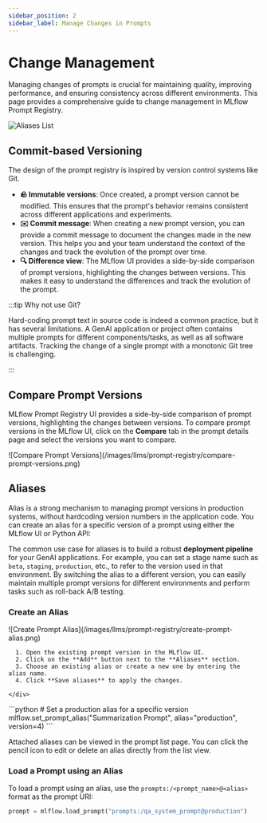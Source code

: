 ```yaml
---
sidebar_position: 2
sidebar_label: Manage Changes in Prompts
---
```




# Change Management

Managing changes of prompts is crucial for maintaining quality, improving performance, and ensuring consistency across different environments. This page provides a comprehensive guide to change management in MLflow Prompt Registry.

![Aliases List](/images/llms/prompt-registry/prompt-aliases-list.png)


## Commit-based Versioning

The design of the prompt registry is inspired by version control systems like Git.

* **🪨 Immutable versions**: Once created, a prompt version cannot be modified. This ensures that the prompt's behavior remains consistent across different applications and experiments.
* **✉️ Commit message**:  When creating a new prompt version, you can provide a commit message to document the changes made in the new version. This helps you and your team understand the context of the changes and track the evolution of the prompt over time.
* **🔍 Difference view**: The MLflow UI provides a side-by-side comparison of prompt versions, highlighting the changes between versions. This makes it easy to understand the differences and track the evolution of the prompt.


:::tip Why not use Git?

Hard-coding prompt text in source code is indeed a common practice, but it has several limitations. A GenAI application or project often contains multiple prompts for different components/tasks, as well as all software artifacts. Tracking the change of a single prompt with a monotonic Git tree is challenging.

:::

## Compare Prompt Versions

MLflow Prompt Registry UI provides a side-by-side comparison of prompt versions, highlighting the changes between versions. To compare prompt versions in the MLflow UI, click on the **Compare** tab in the prompt details page and select the versions you want to compare.

<div style={{ width: "90%", margin: "10px" }}>
  ![Compare Prompt Versions](/images/llms/prompt-registry/compare-prompt-versions.png)
</div>


## Aliases

Alias is a strong mechanism to managing prompt versions in production systems, without hardcoding version numbers in the application code. You can create an alias for a specific version of a prompt using either the MLflow UI or Python API:

The common use case for aliases is to build a robust **deployment pipeline** for your GenAI applications. For example, you can
set a stage name such as `beta`, `staging`, `production`, etc., to refer to the version used in that environment. By switching the alias to a different version, you can easily maintain multiple prompt versions for different environments and perform tasks such as
roll-back A/B testing.


### Create an Alias

<Tabs>
  <TabItem value="ui" label="UI" default>
    <div class="flex-column">
      <div style={{ width: "70%", margin: "20px" }}>
        ![Create Prompt Alias](/images/llms/prompt-registry/create-prompt-alias.png)
      </div>

      1. Open the existing prompt version in the MLflow UI.
      2. Click on the **Add** button next to the **Aliases** section.
      3. Choose an existing alias or create a new one by entering the alias name.
      4. Click **Save aliases** to apply the changes.

    </div>
  </TabItem>
  <TabItem value="python" label="Python" default>
    <div class="flex-column">
      ```python
      # Set a production alias for a specific version
      mlflow.set_prompt_alias("Summarization Prompt", alias="production", version=4)
      ```
    </div>
  </TabItem>
</Tabs>

Attached aliases can be viewed in the prompt list page. You can click the pencil icon to edit or delete an alias directly from the list view.

### Load a Prompt using an Alias

To load a prompt using an alias, use the `prompts:/<prompt_name>@<alias>` format as the prompt URI:

```python
prompt = mlflow.load_prompt("prompts:/qa_system_prompt@production")
```

